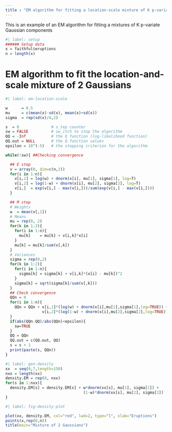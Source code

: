 ```yaml
---
title : "EM algorithm for fitting a location-scale mixture of K p-variate  Gaussian components"
---
```


This is an example of an EM algorithm for fitting a mixtures of K p-variate Gaussian components

```r
#| label: setup 
###### Setup data
x = faithful$eruptions
n = length(x)
```

# EM algorithm to fit the location-and-scale mixture of 2 Gaussians

```r
#| label: em-location-scale

w      = 0.5          
mu     = c(mean(x)-sd(x), mean(x)+sd(x))
sigma  = rep(sd(x)/4,2)

s  = 0              # s_tep counter
sw = FALSE          # sw_itch to stop the algorithm
QQ = -Inf           # the Q function (log-likelihood function)
QQ.out = NULL       # the Q function values
epsilon = 10^(-5)   # the stopping criterion for the algorithm

while(!sw){ ##Checking convergence

  ## E step
  v = array(0, dim=c(n,2))
  for(i in 1:n){
    v[i,1] = log(w) + dnorm(x[i], mu[1], sigma[1], log=T)
    v[i,2] = log(1-w) + dnorm(x[i], mu[2], sigma[2], log=T)
    v[i,]  = exp(v[i,] - max(v[i,]))/sum(exp(v[i,] - max(v[i,]))) 
  }

  ## M step
  # Weights
  w  = mean(v[,1])
  # Means
  mu = rep(0, 2)
  for(k in 1:2){
    for(i in 1:n){
      mu[k]    = mu[k] + v[i,k]*x[i]
    }
    mu[k] = mu[k]/sum(v[,k])
  }
  # Variances
  sigma = rep(0,2)
  for(k in 1:2){
    for(i in 1:n){
      sigma[k] = sigma[k] + v[i,k]*(x[i] - mu[k])^2
    }
    sigma[k] = sqrt(sigma[k]/sum(v[,k]))
  }
  ## Check convergence
  QQn = 0
  for(i in 1:n){
    QQn = QQn + v[i,1]*(log(w) + dnorm(x[i],mu[1],sigma[1],log=TRUE)) +
                v[i,2]*(log(1-w) + dnorm(x[i],mu[2],sigma[2],log=TRUE))
  }
  if(abs(QQn-QQ)/abs(QQn)<epsilon){
    sw=TRUE
  }
  QQ = QQn
  QQ.out = c(QQ.out, QQ)
  s = s + 1
  print(paste(s, QQn))
}
```
```r
#| label: gen-density
xx  = seq(0,7,length=150)
nxx = length(xx)
density.EM = rep(0, nxx)
for(s in 1:nxx){
  density.EM[s] = density.EM[s] + w*dnorm(xx[s], mu[1], sigma[1]) + 
                                  (1-w)*dnorm(xx[s], mu[2], sigma[2])
}

```

```r
#| label: fig-density-plot

plot(xx, density.EM, col="red", lwd=2, type="l", xlab="Eruptions")
points(x,rep(0,n))
title(main="Mixture of 2 Gaussians")
```